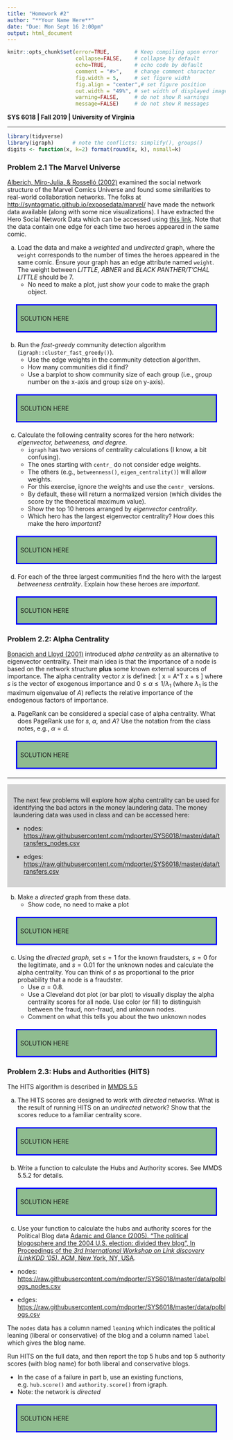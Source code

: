 ---
title: "Homework #2"
author: "**Your Name Here**"
date: "Due: Mon Sept 16 2:00pm"
output: html_document
---

<!--- Below are global settings for knitr. You can override any of them by adding the changes to individual chunks --->

```{r global_options, include=FALSE}
knitr::opts_chunk$set(error=TRUE,        # Keep compiling upon error
                      collapse=FALSE,    # collapse by default
                      echo=TRUE,         # echo code by default
                      comment = "#>",    # change comment character
                      fig.width = 5,     # set figure width
                      fig.align = "center",# set figure position
                      out.width = "49%", # set width of displayed images
                      warning=FALSE,     # do not show R warnings
                      message=FALSE)     # do not show R messages
```

<!--- Solution Region --->
<style>
#solution {
  background-color: #8FBC8F;
  border-style: solid;
  border-color: blue;
  padding: .5em;
  margin: 20px
}
</style>



**SYS 6018 | Fall 2019 | University of Virginia **

*******************************************

<!--- Load Required R packages here --->
```{r, include=FALSE}
library(tidyverse)
library(igraph)      # note the conflicts: simplify(), groups()
digits <- function(x, k=2) format(round(x, k), nsmall=k)
```



### Problem 2.1 The Marvel Universe

[Alberich, Miro-Julia, \& Rossell&oacute; (2002)](https://arxiv.org/pdf/cond-mat/0202174.pdf) 
examined the social network structure of the Marvel Comics Universe and found some similarities to real-world collaboration networks. 
The folks at <http://syntagmatic.github.io/exposedata/marvel/> have made the network data available (along with some nice visualizations). I have extracted the Hero Social Network Data which can be accessed using [this link](https://raw.githubusercontent.com/mdporter/SYS6018/master/data/marvel_hero-network.csv). Note that the data contain one edge for each time two heroes appeared in the same comic.  


a. Load the data and make a *weighted* and *undirected* graph, where the `weight` corresponds to the number of times the heroes appeared in the same comic. Ensure your graph has an edge attribute named `weight`. The weight between *LITTLE, ABNER* and *BLACK PANTHER/T'CHAL LITTLE* should be 7. 
    - No need to make a plot, just show your code to make the graph object.


<div id="solution">
SOLUTION HERE
</div>



b. Run the *fast-greedy* community detection algorithm (`igraph::cluster_fast_greedy()`).
    - Use the edge weights in the community detection algorithm.
    - How many communities did it find? 
    - Use a barplot to show community size of each group (i.e., group number on the x-axis and group size on y-axis).

<div id="solution">
SOLUTION HERE
</div>



c. Calculate the following centrality scores for the hero network: *eigenvector, betweeness, and degree*. 
    - `igraph` has two versions of centrality calculations (I know, a bit confusing).
    - The ones starting with `centr_` do not consider edge weights.
    - The others (e.g., `betweenness()`, `eigen_centrality()`) will allow weights.
    - For this exercise, ignore the weights and use the `centr_` versions. 
    - By default, these will return a normalized version (which divides the score by the theoretical maximum value). 
    - Show the top 10 heroes arranged by *eigenvector centrality*. 
    - Which hero has the largest eigenvector centrality? How does this make the hero *important*? 



<div id="solution">
SOLUTION HERE
</div>

d. For each of the three largest communities find the hero with the largest *betweeness centrality*. Explain how these heroes are *important*. 


<div id="solution">
SOLUTION HERE
</div>



### Problem 2.2: Alpha Centrality


[Bonacich and Lloyd (2001)](https://github.com/mdporter/SYS6018/raw/master/other/alpha-centrality_Bonacich.pdf) introduced *alpha centrality* as an alternative to eigenvector centrality. Their main idea is that the importance of a node is based on the network structure **plus** some known external sources of importance. The alpha centrality vector $x$ is defined:
\[ 
x = \alpha  A^T x + s
\]
where $s$ is the vector of exogenous importance and $0 \leq \alpha \leq 1/\lambda_1$ (where $\lambda_1$ is the maximum eigenvalue of $A$) reflects the relative importance of the endogenous factors of importance.


a. PageRank can be considered a special case of alpha centrality. What does PageRank use for $s$, $\alpha$, and $A$? Use the notation from the class notes,  e.g., $\alpha=d$. 

<div id="solution">
SOLUTION HERE
</div>

---

<div style="background-color:lightgrey; display: block; border-color: black; padding:1em">

The next few problems will explore how alpha centrality can be used for identifying the bad actors in the money laundering data. The money laundering data was used in class and can be accessed here:

- nodes: <https://raw.githubusercontent.com/mdporter/SYS6018/master/data/transfers_nodes.csv>

- edges: <https://raw.githubusercontent.com/mdporter/SYS6018/master/data/transfers.csv>

</div>


b. Make a *directed* graph from these data. 
    - Show code, no need to make a plot

<div id="solution">
SOLUTION HERE
</div>

c. Using the *directed graph*, set $s=1$ for the known fraudsters, $s=0$ for the legitimate, and $s=0.01$ for the unknown nodes and calculate the alpha centrality. You can think of $s$ as proportional to the prior probability that a node is a fraudster. 
    - Use $\alpha = 0.8$. 
    - Use a Cleveland dot plot (or bar plot) to visually display the alpha centrality scores for all node. Use color (or fill) to distinguish between the fraud, non-fraud, and unknown nodes. 
    - Comment on what this tells you about the two unknown nodes

<div id="solution">
SOLUTION HERE
</div>





### Problem 2.3: Hubs and Authorities (HITS) 

The HITS algorithm is described in [MMDS 5.5](http://infolab.stanford.edu/~ullman/mmds/ch5.pdf)


a. The HITS scores are designed to work with *directed* networks. What is the result of running HITS on an *undirected* network? Show that the scores reduce to a familiar centrality score. 

<div id="solution">
SOLUTION HERE
</div>



b. Write a function to calculate the Hubs and Authority scores. See MMDS 5.5.2 for details. 

<div id="solution">
SOLUTION HERE
</div>


c. Use your function to calculate the hubs and authority scores for the Political Blog data [Adamic and Glance (2005). "The political blogosphere and the 2004 U.S. election: divided they blog", In Proceedings of the *3rd International Workshop on Link discovery (LinkKDD '05)*. ACM, New York, NY, USA](https://github.com/mdporter/SYS6018/raw/master/other/(Adamic)%20Political%20Blogs.pdf).

- nodes: <https://raw.githubusercontent.com/mdporter/SYS6018/master/data/polblogs_nodes.csv>

- edges: <https://raw.githubusercontent.com/mdporter/SYS6018/master/data/polblogs.csv>

The `nodes` data has a column named `leaning` which indicates the political leaning (liberal or conservative) of the blog and a column named `label` which gives the blog name. 

Run HITS on the full data, and then report the top 5 hubs and top 5 authority scores (with blog name) for both liberal and conservative blogs.

- In the case of a failure in part b, use an existing functions, e.g. `hub.score()` and `authority.score()` from igraph.   
- Note: the network is *directed*
 

<div id="solution">
SOLUTION HERE
</div>











 


